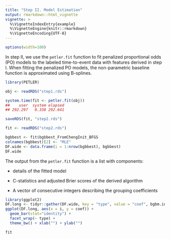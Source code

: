 ```yaml
---
title: "Step II. Model Estimation"
output: rmarkdown::html_vignette
vignette: >
  %\VignetteIndexEntry{example}
  %\VignetteEngine{knitr::rmarkdown}
  %\VignetteEncoding{UTF-8}
---
```


```r
options(width=100)
```

In step II, we use the `petler.fit` function to fit penalized proportional odds (PO) models to the labeled time-to-event data with features derived in step I. When fitting the penalized PO models, the non-parametric baseline function is approximated using B-splines.

```r
library(PETLER)
```

```r
obj <- readRDS("step1.rds")
```

```r
system.time(fit <- petler.fit(obj))
##    user  system elapsed 
## 292.297   0.338 292.641
```

```r
saveRDS(fit, "step2.rds")
```

```r
fit <- readRDS("step2.rds")
```

```r
bgbbest <- fit$bgbbest_FromChengInit_BFGS
colnames(bgbbest)[2] <- "MLE"
DF.wide <- data.frame(i = 1:nrow(bgbbest), bgbbest)
DF.wide
```

The output from the `petler.fit` function is a list with components: 

- details of the fitted model

- C-statistics and adjusted Brier scores of the derived algorithm

- A vector of consecutive integers describing the grouping coefficients

```r
library(ggplot2)
DF.long <- tidyr::gather(DF.wide, key = "type", value = "coef", bgbm.init:BIC.Orig)
ggplot(DF.long, aes(x = i, y = coef)) + 
  geom_bar(stat="identity") + 
  facet_wrap(~ type) + 
  theme_bw() + xlab("") + ylab("") 
```

```r
fit
```
